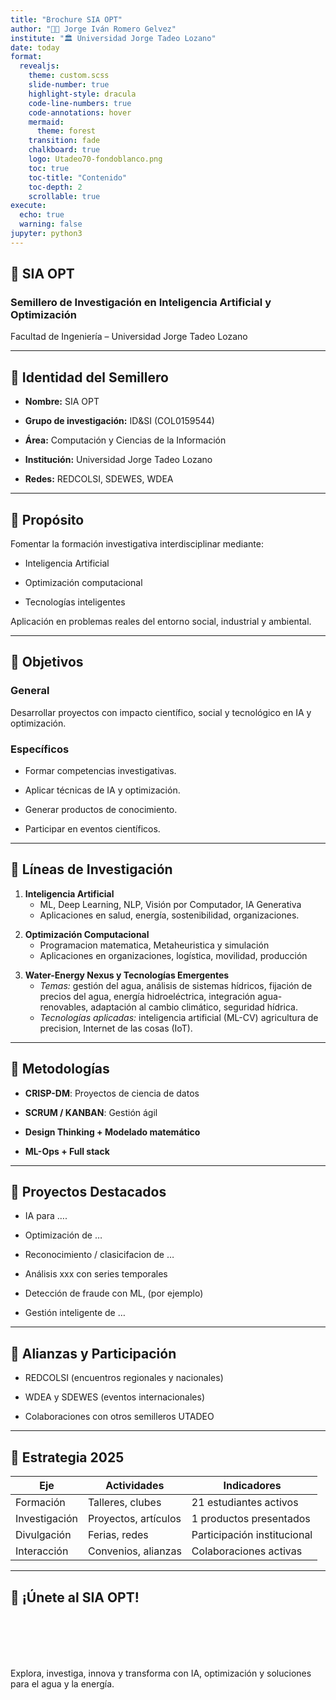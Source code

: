 ```yaml
---
title: "Brochure SIA OPT"
author: "👨‍🏫 Jorge Iván Romero Gelvez"
institute: "🏛️ Universidad Jorge Tadeo Lozano"
date: today
format:
  revealjs:
    theme: custom.scss
    slide-number: true
    highlight-style: dracula
    code-line-numbers: true
    code-annotations: hover
    mermaid:
      theme: forest
    transition: fade
    chalkboard: true
    logo: Utadeo70-fondoblanco.png
    toc: true
    toc-title: "Contenido"
    toc-depth: 2
    scrollable: true
execute:
  echo: true
  warning: false
jupyter: python3
---
```


## 📘 SIA OPT
### Semillero de Investigación en Inteligencia Artificial y Optimización
Facultad de Ingeniería – Universidad Jorge Tadeo Lozano

---

## 🧭 Identidad del Semillero {auto-animate=true}
::: {.fragment}
- **Nombre:** SIA OPT
:::
::: {.fragment}
- **Grupo de investigación:** ID&SI (COL0159544)
:::
::: {.fragment}
- **Área:** Computación y Ciencias de la Información
:::
::: {.fragment}
- **Institución:** Universidad Jorge Tadeo Lozano
:::
::: {.fragment}
- **Redes:** REDCOLSI, SDEWES, WDEA
:::

---

## 🌟 Propósito {auto-animate=true}
Fomentar la formación investigativa interdisciplinar mediante:

::: {.fragment}
- Inteligencia Artificial
:::
::: {.fragment}
- Optimización computacional
:::
::: {.fragment}
- Tecnologías inteligentes
:::

::: {.fragment}
Aplicación en problemas reales del entorno social, industrial y ambiental.
:::

---

## 🎯 Objetivos {auto-animate=true}
### General
::: {.fragment}
Desarrollar proyectos con impacto científico, social y tecnológico en IA y optimización.
:::

### Específicos
::: {.fragment}
- Formar competencias investigativas.
:::
::: {.fragment}
- Aplicar técnicas de IA y optimización.
:::
::: {.fragment}
- Generar productos de conocimiento.
:::
::: {.fragment}
- Participar en eventos científicos.
:::

---

## 🧪 Líneas de Investigación {auto-animate=true}
::: {.fragment}
1. **Inteligencia Artificial**
   - ML, Deep Learning, NLP, Visión por Computador, IA Generativa
   - Aplicaciones en salud, energía, sostenibilidad, organizaciones.
:::

::: {.fragment}
2. **Optimización Computacional**
   - Programacion matematica, Metaheuristica y simulación
   - Aplicaciones en organizaciones, logística, movilidad, producción
:::

::: {.fragment}
3. **Water-Energy Nexus y Tecnologías Emergentes**
   - *Temas:* gestión del agua, análisis de sistemas hídricos, fijación de precios del agua, energía hidroeléctrica, integración agua-renovables, adaptación al cambio climático, seguridad hídrica.
   - *Tecnologías aplicadas:* inteligencia artificial (ML-CV) agricultura de precision, Internet de las cosas (IoT).
:::

---

## 🧰 Metodologías {auto-animate=true}
::: {.fragment}
- **CRISP-DM**: Proyectos de ciencia de datos
:::
::: {.fragment}
- **SCRUM / KANBAN**: Gestión ágil
:::
::: {.fragment}
- **Design Thinking + Modelado matemático**
:::
::: {.fragment}
- **ML-Ops + Full stack**
:::



---

## 📌 Proyectos Destacados {auto-animate=true}
::: {.fragment}
- IA para ....
:::
::: {.fragment}
- Optimización de ...
:::
::: {.fragment}
- Reconocimiento / clasicifacion de ...
:::
::: {.fragment}
- Análisis xxx con series temporales
:::
::: {.fragment}
- Detección de fraude con ML, (por ejemplo)
:::
::: {.fragment}
- Gestión inteligente de ...
:::

---

## 🤝 Alianzas y Participación {auto-animate=true}
::: {.fragment}
- REDCOLSI (encuentros regionales y nacionales)
:::
::: {.fragment}
- WDEA y SDEWES (eventos internacionales)
:::
::: {.fragment}
- Colaboraciones con otros semilleros UTADEO
:::

---

## 📅 Estrategia 2025

| Eje | Actividades | Indicadores |
|-----|-------------|-------------|
| Formación | Talleres, clubes | 21 estudiantes activos |
| Investigación | Proyectos, artículos | 1 productos presentados |
| Divulgación | Ferias, redes | Participación institucional |
| Interacción | Convenios, alianzas | Colaboraciones activas |


---

## 🚀 ¡Únete al SIA OPT! {auto-animate=true}

::: {style="margin-top: 100px;"}
Explora, investiga, innova y transforma con IA, optimización y soluciones para el agua y la energía.
:::

